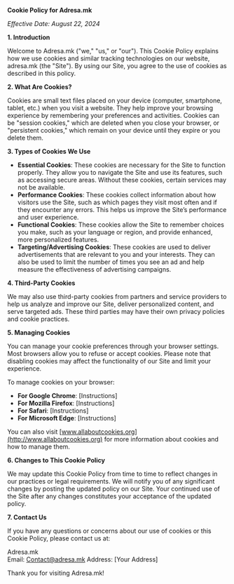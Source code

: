 **Cookie Policy for Adresa.mk**

_Effective Date: August 22, 2024_

**1\. Introduction**

Welcome to Adresa.mk ("we," "us," or "our"). This Cookie Policy explains how we use cookies and similar tracking technologies on our website, adresa.mk (the "Site"). By using our Site, you agree to the use of cookies as described in this policy.

**2\. What Are Cookies?**

Cookies are small text files placed on your device (computer, smartphone, tablet, etc.) when you visit a website. They help improve your browsing experience by remembering your preferences and activities. Cookies can be "session cookies," which are deleted when you close your browser, or "persistent cookies," which remain on your device until they expire or you delete them.

**3\. Types of Cookies We Use**

- **Essential Cookies**: These cookies are necessary for the Site to function properly. They allow you to navigate the Site and use its features, such as accessing secure areas. Without these cookies, certain services may not be available.
- **Performance Cookies**: These cookies collect information about how visitors use the Site, such as which pages they visit most often and if they encounter any errors. This helps us improve the Site’s performance and user experience.
- **Functional Cookies**: These cookies allow the Site to remember choices you make, such as your language or region, and provide enhanced, more personalized features.
- **Targeting/Advertising Cookies**: These cookies are used to deliver advertisements that are relevant to you and your interests. They can also be used to limit the number of times you see an ad and help measure the effectiveness of advertising campaigns.

**4\. Third-Party Cookies**

We may also use third-party cookies from partners and service providers to help us analyze and improve our Site, deliver personalized content, and serve targeted ads. These third parties may have their own privacy policies and cookie practices.

**5\. Managing Cookies**

You can manage your cookie preferences through your browser settings. Most browsers allow you to refuse or accept cookies. Please note that disabling cookies may affect the functionality of our Site and limit your experience.

To manage cookies on your browser:

- **For Google Chrome**: \[Instructions\]
- **For Mozilla Firefox**: \[Instructions\]
- **For Safari**: \[Instructions\]
- **For Microsoft Edge**: \[Instructions\]

You can also visit [www.allaboutcookies.org](http://www.allaboutcookies.org) for more information about cookies and how to manage them.

**6\. Changes to This Cookie Policy**

We may update this Cookie Policy from time to time to reflect changes in our practices or legal requirements. We will notify you of any significant changes by posting the updated policy on our Site. Your continued use of the Site after any changes constitutes your acceptance of the updated policy.

**7\. Contact Us**

If you have any questions or concerns about our use of cookies or this Cookie Policy, please contact us at:

Adresa.mk  
Email: [Contact&#64;adresa.mk](mailto:Contact@adresa.mk)
Address: \[Your Address\]

Thank you for visiting Adresa.mk!
